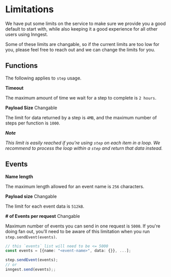 
# Limitations

We have put some limits on the service to make sure we provide you a good default to start with, while also keeping it a good experience for all other users using Inngest.

Some of these limits are changable, so if the current limits are too low for you, please feel free to reach out and we can change the limits for you.

## Functions

The following applies to `step` usage.

**Timeout**

The maximum amount of time we wait for a step to complete is `2 hours`.


**Payload Size** <Tag>Changable</Tag>

The limit for data returned by a step is `4MB`, and the maximum number of steps per function is `1000`.

***Note***

*This limit is easily reached if you're using `step` on each item in a loop.
We recommend to process the loop within a `step` and return that data instead.*

## Events

**Name length**

The maximum length allowed for an event name is `256` characters.

**Payload size** <Tag>Changable</Tag>

The limit for each event data is `512kB`.

**# of Events per request** <Tag>Changable</Tag>

Maximum number of events you can send in one request is `5000`.
If you're doing fan out, you'll need to be aware of this limitation when you run `step.sendEvent(events)`.

```typescript
// this `events` list will need to be <= 5000
const events = [{name: "<event-name>", data: {}}, ...];

step.sendEvent(events);
// or
inngest.send(events);;
```
